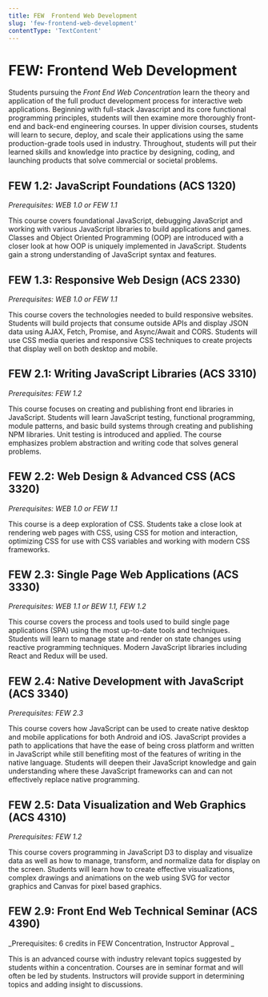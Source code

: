 ```yaml
---
title: FEW  Frontend Web Development
slug: 'few-frontend-web-development'
contentType: 'TextContent'
---
```


# FEW: Frontend Web Development

Students pursuing the _Front End Web Concentration_ learn the theory and application of the full
product development process for interactive web applications. Beginning with full-stack Javascript
and its core functional programming principles, students will then examine more thoroughly front-end
and back-end engineering courses. In upper division courses, students will learn to secure, deploy,
and scale their applications using the same production-grade tools used in industry. Throughout,
students will put their learned skills and knowledge into practice by designing, coding, and
launching products that solve commercial or societal problems.

## FEW 1.2: JavaScript Foundations (ACS 1320)

_Prerequisites: WEB 1.0 or FEW 1.1_

This course covers foundational JavaScript, debugging JavaScript and working with various JavaScript
libraries to build applications and games. Classes and Object Oriented Programming (OOP) are
introduced with a closer look at how OOP is uniquely implemented in JavaScript. Students gain a
strong understanding of JavaScript syntax and features.

## FEW 1.3: Responsive Web Design (ACS 2330)

_Prerequisites: WEB 1.0 or FEW 1.1_

This course covers the technologies needed to build responsive websites. Students will build
projects that consume outside APIs and display JSON data using AJAX, Fetch, Promise, and Async/Await
and CORS. Students will use CSS media queries and responsive CSS techniques to create projects that
display well on both desktop and mobile.

## FEW 2.1: Writing JavaScript Libraries (ACS 3310)

_Prerequisites: FEW 1.2_

This course focuses on creating and publishing front end libraries in JavaScript. Students will
learn JavaScript testing, functional programming, module patterns, and basic build systems through
creating and publishing NPM libraries. Unit testing is introduced and applied. The course emphasizes
problem abstraction and writing code that solves general problems.

## FEW 2.2: Web Design & Advanced CSS (ACS 3320)

_Prerequisites: WEB 1.0 or FEW 1.1_

This course is a deep exploration of CSS. Students take a close look at rendering web pages with
CSS, using CSS for motion and interaction, optimizing CSS for use with CSS variables and working
with modern CSS frameworks.

## FEW 2.3: Single Page Web Applications (ACS 3330)

_Prerequisites: WEB 1.1 or BEW 1.1, FEW 1.2_

This course covers the process and tools used to build single page applications (SPA) using the most
up-to-date tools and techniques. Students will learn to manage state and render on state changes
using reactive programming techniques. Modern JavaScript libraries including React and Redux will be
used.

## FEW 2.4: Native Development with JavaScript (ACS 3340)

_Prerequisites: FEW 2.3_

This course covers how JavaScript can be used to create native desktop and mobile applications for
both Android and iOS. JavaScript provides a path to applications that have the ease of being cross
platform and written in JavaScript while still benefiting most of the features of writing in the
native language. Students will deepen their JavaScript knowledge and gain understanding where these
JavaScript frameworks can and can not effectively replace native programming.

## FEW 2.5: Data Visualization and Web Graphics (ACS 4310)

_Prerequisites: FEW 1.2_

This course covers programming in JavaScript D3 to display and visualize data as well as how to
manage, transform, and normalize data for display on the screen. Students will learn how to create
effective visualizations, complex drawings and animations on the web using SVG for vector graphics
and Canvas for pixel based graphics.

## FEW 2.9: Front End Web Technical Seminar (ACS 4390)

_Prerequisites: 6 credits in FEW Concentration, Instructor Approval _

This is an advanced course with industry relevant topics suggested by students within a
concentration. Courses are in seminar format and will often be led by students. Instructors will
provide support in determining topics and adding insight to discussions.
